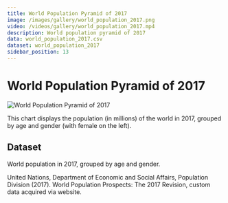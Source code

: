 ```yaml
---
title: World Population Pyramid of 2017
image: /images/gallery/world_population_2017.png
video: /videos/gallery/world_population_2017.mp4
description: World population pyramid of 2017
data: world_population_2017.csv
dataset: world_population_2017
sidebar_position: 13
---
```


# World Population Pyramid of 2017

![World Population Pyramid of 2017](/images/gallery/world_population_2017.png)

This chart displays the population (in millions) of the world in 2017, grouped by age and gender (with female on the left).

<Player url="/videos/gallery/world_population_2017.mp4"/>

## Dataset

World population in 2017, grouped by age and gender.

United Nations, Department of Economic and Social Affairs, Population Division (2017). World Population Prospects: The 2017 Revision, custom data acquired via website.
